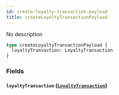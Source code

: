 ```yaml
---
id: create-loyalty-transaction-payload
title: createLoyaltyTransactionPayload
---
```


No description

```graphql
type createLoyaltyTransactionPayload {
  loyaltyTransaction: LoyaltyTransaction
}
```

### Fields

#### `loyaltyTransaction` ([`LoyaltyTransaction`](/v1/objects/loyalty-transaction))
